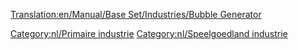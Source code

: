 [[Translation:en/Manual/Base Set/Industries/Bubble Generator]]

{{nl/Industrieën|image=en/BubbleGenerator.png|name=Bellenblazer
|climates=[[nl/Manual/Klimaat#Speelgoedland|Speelgoedland]]
|accepts=Niets
|produces=[[nl/Manual/Base Set/Cargos/Bubbels|Bubbels]]
|notes=Niet aanwezig in andere [[nl/Manual/Klimaat|klimaten]].
}}

{{nl/Navbox Industrieën}}
[[Category:nl/Primaire industrie]]
[[Category:nl/Speelgoedland industrie]]